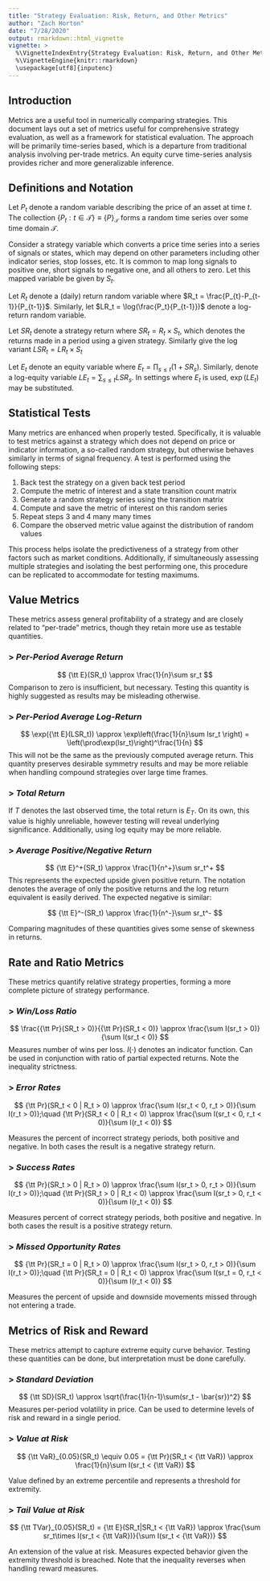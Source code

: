 ```yaml
---
title: "Strategy Evaluation: Risk, Return, and Other Metrics"
author: "Zach Horton"
date: "7/28/2020"
output: rmarkdown::html_vignette
vignette: >
  %\VignetteIndexEntry{Strategy Evaluation: Risk, Return, and Other Metrics}
  %\VignetteEngine{knitr::rmarkdown}
  \usepackage[utf8]{inputenc}
---
```


## Introduction

Metrics are a useful tool in numerically comparing strategies. This document lays out a set of metrics useful for comprehensive strategy evaluation, as well as a framework for statistical evaluation. The approach will be primarily time-series based, which is a departure from traditional analysis involving per-trade metrics. An equity curve time-series analysis provides richer and more generalizable inference.

## Definitions and Notation

Let $P_t$ denote a random variable describing the price of an asset at time $t$. The collection $\{P_t:t\in \mathcal{T}\} \equiv \{P\}_\mathcal{T}$ forms a random time series over some time domain $\mathcal{T}$.

Consider a strategy variable which converts a price time series into a series of signals or states, which may depend on other parameters including other indicator series, stop losses, etc. It is common to map long signals to positive one, short signals to negative one, and all others to zero. Let this mapped variable be given by $S_t$.

Let $R_t$ denote a (daily) return random variable where $R_t = \frac{P_{t}-P_{t-1}}{P_{t-1}}$. Similarly, let $LR_t = \log(\frac{P_t}{P_{t-1}})$ denote a log-return random variable.

Let $SR_t$ denote a strategy return where $SR_t = R_t\times S_t$, which denotes the returns made in a period using a given strategy. Similarly give the log variant $LSR_t = LR_t\times S_t$

Let $E_t$ denote an equity variable where $E_t = \prod_{s \le t}(1+SR_s)$. Similarly, denote a log-equity variable $LE_t = \sum_{s \le t}LSR_s$. In settings where $E_t$ is used, $\exp(LE_t)$ may be substituted.

## Statistical Tests

Many metrics are enhanced when properly tested. Specifically, it is valuable to test metrics against a strategy which does not depend on price or indicator information, a so-called random strategy, but otherwise behaves similarly in terms of signal frequency. A test is performed using the following steps:

1. Back test the strategy on a given back test period
2. Compute the metric of interest and a state transition count matrix
3. Generate a random strategy series using the transition matrix
4. Compute and save the metric of interest on this random series
5. Repeat steps 3 and 4 many many times
6. Compare the observed metric value against the distribution of random values

This process helps isolate the predictiveness of a strategy from other factors such as market conditions. Additionally, if simultaneously assessing multiple strategies and isolating the best performing one, this procedure can be replicated to accommodate for testing maximums.

## Value Metrics

These metrics assess general profitability of a strategy and are closely related to "per-trade" metrics, though they retain more use as testable quantities.

### > *Per-Period Average Return*

$$
{\tt E}(SR_t) \approx \frac{1}{n}\sum sr_t
$$
Comparison to zero is insufficient, but necessary. Testing this quantity is highly suggested as results may be misleading otherwise.

### > *Per-Period Average Log-Return*

$$
\exp({\tt E}(LSR_t)) \approx \exp\left(\frac{1}{n}\sum lsr_t \right) = \left(\prod\exp(lsr_t)\right)^\frac{1}{n}
$$
This will not be the same as the previously computed average return. This quantity preserves desirable symmetry results and may be more reliable when handling compound strategies over large time frames.

### > *Total Return*

If $T$ denotes the last observed time, the total return is $E_T$. On its own, this value is highly unreliable, however testing will reveal underlying significance. Additionally, using log equity may be more reliable.

### > *Average Positive/Negative Return*

$$
{\tt E}^+(SR_t) \approx \frac{1}{n^+}\sum sr_t^+
$$
This represents the expected upside given positive return. The notation denotes the average of only the positive returns and the log return equivalent is easily derived. The expected negative is similar:

$$
{\tt E}^-(SR_t) \approx \frac{1}{n^-}\sum sr_t^-
$$

Comparing magnitudes of these quantities gives some sense of skewness in returns.


## Rate and Ratio Metrics

These metrics quantify relative strategy properties, forming a more complete picture of strategy performance.

### > *Win/Loss Ratio*

$$
\frac{{\tt Pr}(SR_t > 0)}{{\tt Pr}(SR_t < 0)} \approx \frac{\sum I(sr_t > 0)}{\sum I(sr_t < 0)}
$$
Measures number of wins per loss. $I(\cdot)$ denotes an indicator function. Can be used in conjunction with ratio of partial expected returns. Note the inequality strictness.

### > *Error Rates*

$$
{\tt Pr}(SR_t < 0 | R_t > 0) \approx \frac{\sum I(sr_t < 0, r_t > 0)}{\sum I(r_t > 0)};\quad {\tt Pr}(SR_t < 0 | R_t < 0) \approx \frac{\sum I(sr_t < 0, r_t < 0)}{\sum I(r_t < 0)}
$$

Measures the percent of incorrect strategy periods, both positive and negative. In both cases the result is a negative strategy return.

### > *Success Rates*

$$
{\tt Pr}(SR_t > 0 | R_t > 0) \approx \frac{\sum I(sr_t > 0, r_t > 0)}{\sum I(r_t > 0)};\quad {\tt Pr}(SR_t > 0 | R_t < 0) \approx \frac{\sum I(sr_t > 0, r_t < 0)}{\sum I(r_t < 0)}
$$

Measures percent of correct strategy periods, both positive and negative. In both cases the result is a positive strategy return.

### > *Missed Opportunity Rates*

$$
{\tt Pr}(SR_t = 0 | R_t > 0) \approx \frac{\sum I(sr_t > 0, r_t > 0)}{\sum I(r_t > 0)};\quad {\tt Pr}(SR_t = 0 | R_t < 0) \approx \frac{\sum I(sr_t = 0, r_t < 0)}{\sum I(r_t < 0)}
$$

Measures the percent of upside and downside movements missed through not entering a trade. 

## Metrics of Risk and Reward

These metrics attempt to capture extreme equity curve behavior. Testing these quantities can be done, but interpretation must be done carefully.

### > *Standard Deviation*

$$
{\tt SD}(SR_t) \approx \sqrt{\frac{1}{n-1}\sum(sr_t - \bar{sr})^2}
$$
Measures per-period volatility in price. Can be used to determine levels of risk and reward in a single period.

### > *Value at Risk*

$$
{\tt VaR}_{0.05}(SR_t) \equiv 0.05 = {\tt Pr}(SR_t < {\tt VaR}) \approx \frac{1}{n}\sum I(sr_t < {\tt VaR})
$$

Value defined by an extreme percentile and represents a threshold for extremity.

### > *Tail Value at Risk*

$$
{\tt TVar}_{0.05}(SR_t) = {\tt E}(SR_t|SR_t < {\tt VaR}) \approx \frac{\sum sr_t\times I(sr_t < {\tt VaR})}{\sum I(sr_t < {\tt VaR})}
$$

An extension of the value at risk. Measures expected behavior given the extremity threshold is breached. Note that the inequality reverses when handling reward measures.





